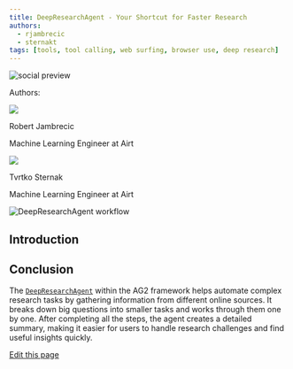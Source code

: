 ```yaml
---
title: DeepResearchAgent - Your Shortcut for Faster Research
authors:
  - rjambrecic
  - sternakt
tags: [tools, tool calling, web surfing, browser use, deep research]
---
```


<div>
<img noZoom className="social-share-img"
  src="https://media.githubusercontent.com/media/ag2ai/ag2/refs/heads/main/website/static/img/cover.png"
  alt="social preview"
  style={{ position: 'absolute', left: '-9999px' }}
/>
</div>

<div class="blog-authors">
  <p class="authors">Authors:</p>
  <CardGroup cols={2}>
    <Card href="https://github.com/rjambrecic">
        <div class="col card">
          <div class="img-placeholder">
            <img noZoom src="https://github.com/rjambrecic.png" />
          </div>
          <div>
            <p class="name">Robert Jambrecic</p>
            <p>Machine Learning Engineer at Airt</p>
          </div>
        </div>
    </Card>
    <Card href="https://github.com/sternakt">
        <div class="col card">
          <div class="img-placeholder">
            <img noZoom src="https://github.com/sternakt.png" />
          </div>
          <div>
            <p class="name">Tvrtko Sternak</p>
            <p>Machine Learning Engineer at Airt</p>
          </div>
        </div>
    </Card>
  </CardGroup>
</div>

![DeepResearchAgent workflow](/snippets/reference-agents/img/DeepResearchAgent.png)

## Introduction


<DeepResearch/>

## Conclusion

The [`DeepResearchAgent`](/docs/api-reference/autogen/agents/experimental/DeepResearchAgent) within the AG2 framework helps automate complex research tasks by gathering information from different online sources. It breaks down big questions into smaller tasks and works through them one by one. After completing all the steps, the agent creates a detailed summary, making it easier for users to handle research challenges and find useful insights quickly.
<div className="edit-url-container">
    <a className="edit-url" href="https://github.com/ag2ai/ag2/edit/main/website/docs/_blogs/2025-02-13-DeepResearchAgent/index.mdx" target='_blank'><Icon icon="pen" iconType="solid" size="13px"/> Edit this page</a>
</div>

